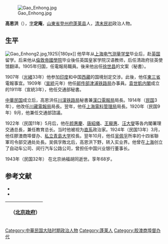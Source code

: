 [[File:Gao_Enhong.jpg|thumb]]

'''高恩洪'''（{{bd|1875年||1943年|}}），[[字|字]]'''定庵'''，[[山東省|山東省]][[登州府|登州府]][[蓬莱县|蓬莱县]]人，[[清|清末]][[中華民国|民初]]政治人物。

==生平==
[[File:Gao_Enhong2.jpg|thumb]],1925)|180px]]
他早年从[[上海电气测量学堂|上海电气测量学堂]]毕业后，赴[[英国|英国]]留学。后来他从[[倫敦帝國學院|倫敦帝國學院]]毕业後任英国皇家学院汉语教师，后任清政府驻英使馆翻译。1905年归国，任電報局職員。後来他出任[[徐世昌|徐世昌]]的文案（秘書）。

1907年（[[光緒|光緒]]33年）他参加[[印度|印度]]和中国[[西藏|西藏]]的国境划定交涉。此後，他任[[東三省|東三省]]電報事宜。1909年（[[宣統|宣統]]元年）他任[[邮传部|邮传部]][[津浦铁路局|津浦铁路局]]办事員。[[袁世凱内閣|袁世凱内閣]]成立的1911年（宣統3年），他任交通部秘書。

[[中華民国|中華民国]]成立后，高恩洪任[[川漢铁路局|川漢铁路局]]秘書兼[[漢口電報局|漢口電報局]]局長。1914年（[[民国紀元|民国]]3年），他改任[[川藏電報局|川藏電報局]]局長。翌年，他任[[上海電料管理局|上海電料管理局]]局長。1920年（民国9年）9月，他兼任交通部諮議。

1922年（民国11年）5月后，他在[[颜惠慶|颜惠慶]]、[[唐紹儀|唐紹儀]]、[[王寵惠|王寵惠]]、[[汪大燮|汪大燮]]等各内閣署理交通总長，兼任教育总长。当时他被视为[[直系|直系]]政治家。1924年（民国13年）3月，他任膠澳商埠督办、[[私立青島大学|私立青島大学]]校長。翌年10月，他任[[吴佩孚|吴佩孚]]所率的十四省聯軍司令部交通处处長。吴佩孚敗北后，高恩洪下野，转入实业界。他曾在[[上海市|上海]]创立了自动车公司、闵行汽车公路公司，曾担任中国兴业银行董事长。

1943年（民国32年）  在北京纳福胡同逝世。享年68岁。

== 参考文献 ==
* <span style="font-size:90%;">{{Cite book<!--|和書-->|author = 徐友春主編|title = 民国人物大辞典 増訂版|year = 2007|publisher = 河北人民出版社|isbn = 978-7-202-03014-1}}</span>
* <span style="font-size:90%;">{{Cite book<!--|和書-->|author = 劉寿林等編|title = 民国職官年表|year = 1995|publisher = [[中華書局|中華書局]]|isbn = 7-101-01320-1}}</span>

{| class="wikitable" style="margin:0 auto"
|- 
!　{{CHN1912}}（[[中华民国北京政府|北京政府]]）
{{先代次代|交通总長（署理）|<small>1922年5月 - 1923年1月</small>|[[高凌霨|高凌霨]]|[[吴毓麟|吴毓麟]]}}
|}
{{中華民國教育部部長}}
{{青岛市市长}}
{{Authority control}}
{{china-bio-stub}}

{{DEFAULTSORT:Gao高}}
[[Category:中華民国大陆时期政治人物|Category:中華民国大陆时期政治人物]]
[[Category:蓬莱人|Category:蓬莱人]]
[[Category:胶澳商埠督办|Category:胶澳商埠督办]]
[[Category:中華民國交通總長|代]]